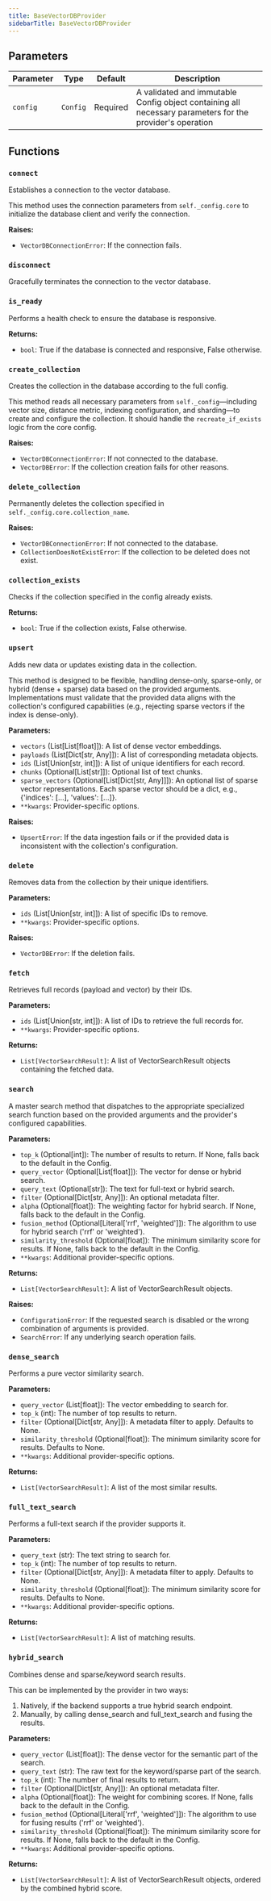 ```yaml
---
title: BaseVectorDBProvider
sidebarTitle: BaseVectorDBProvider
---
```


## Parameters

| Parameter                          | Type                                                  | Default    | Description                                                                                                                                                                                                                      |
| ---------------------------------- | ----------------------------------------------------- | ---------- | -------------------------------------------------------------------------------------------------------------------------------------------------------------------------------------------------------------------------------- |
| `config`                            | `Config`                                             | Required   | A validated and immutable Config object containing all necessary parameters for the provider's operation                                                                                                                       |

## Functions

### `connect`

Establishes a connection to the vector database.

This method uses the connection parameters from `self._config.core` to initialize the database client and verify the connection.

**Raises:**
- `VectorDBConnectionError`: If the connection fails.

### `disconnect`

Gracefully terminates the connection to the vector database.

### `is_ready`

Performs a health check to ensure the database is responsive.

**Returns:**
- `bool`: True if the database is connected and responsive, False otherwise.

### `create_collection`

Creates the collection in the database according to the full config.

This method reads all necessary parameters from `self._config`—including vector size, distance metric, indexing configuration, and sharding—to create and configure the collection. It should handle the `recreate_if_exists` logic from the core config.

**Raises:**
- `VectorDBConnectionError`: If not connected to the database.
- `VectorDBError`: If the collection creation fails for other reasons.

### `delete_collection`

Permanently deletes the collection specified in `self._config.core.collection_name`.

**Raises:**
- `VectorDBConnectionError`: If not connected to the database.
- `CollectionDoesNotExistError`: If the collection to be deleted does not exist.

### `collection_exists`

Checks if the collection specified in the config already exists.

**Returns:**
- `bool`: True if the collection exists, False otherwise.

### `upsert`

Adds new data or updates existing data in the collection.

This method is designed to be flexible, handling dense-only, sparse-only, or hybrid (dense + sparse) data based on the provided arguments. Implementations must validate that the provided data aligns with the collection's configured capabilities (e.g., rejecting sparse vectors if the index is dense-only).

**Parameters:**
- `vectors` (List[List[float]]): A list of dense vector embeddings.
- `payloads` (List[Dict[str, Any]]): A list of corresponding metadata objects.
- `ids` (List[Union[str, int]]): A list of unique identifiers for each record.
- `chunks` (Optional[List[str]]): Optional list of text chunks.
- `sparse_vectors` (Optional[List[Dict[str, Any]]]): An optional list of sparse vector representations. Each sparse vector should be a dict, e.g., {'indices': [...], 'values': [...]}.
- `**kwargs`: Provider-specific options.

**Raises:**
- `UpsertError`: If the data ingestion fails or if the provided data is inconsistent with the collection's configuration.

### `delete`

Removes data from the collection by their unique identifiers.

**Parameters:**
- `ids` (List[Union[str, int]]): A list of specific IDs to remove.
- `**kwargs`: Provider-specific options.

**Raises:**
- `VectorDBError`: If the deletion fails.

### `fetch`

Retrieves full records (payload and vector) by their IDs.

**Parameters:**
- `ids` (List[Union[str, int]]): A list of IDs to retrieve the full records for.
- `**kwargs`: Provider-specific options.

**Returns:**
- `List[VectorSearchResult]`: A list of VectorSearchResult objects containing the fetched data.

### `search`

A master search method that dispatches to the appropriate specialized search function based on the provided arguments and the provider's configured capabilities.

**Parameters:**
- `top_k` (Optional[int]): The number of results to return. If None, falls back to the default in the Config.
- `query_vector` (Optional[List[float]]): The vector for dense or hybrid search.
- `query_text` (Optional[str]): The text for full-text or hybrid search.
- `filter` (Optional[Dict[str, Any]]): An optional metadata filter.
- `alpha` (Optional[float]): The weighting factor for hybrid search. If None, falls back to the default in the Config.
- `fusion_method` (Optional[Literal['rrf', 'weighted']]): The algorithm to use for hybrid search ('rrf' or 'weighted').
- `similarity_threshold` (Optional[float]): The minimum similarity score for results. If None, falls back to the default in the Config.
- `**kwargs`: Additional provider-specific options.

**Returns:**
- `List[VectorSearchResult]`: A list of VectorSearchResult objects.

**Raises:**
- `ConfigurationError`: If the requested search is disabled or the wrong combination of arguments is provided.
- `SearchError`: If any underlying search operation fails.

### `dense_search`

Performs a pure vector similarity search.

**Parameters:**
- `query_vector` (List[float]): The vector embedding to search for.
- `top_k` (int): The number of top results to return.
- `filter` (Optional[Dict[str, Any]]): A metadata filter to apply. Defaults to None.
- `similarity_threshold` (Optional[float]): The minimum similarity score for results. Defaults to None.
- `**kwargs`: Additional provider-specific options.

**Returns:**
- `List[VectorSearchResult]`: A list of the most similar results.

### `full_text_search`

Performs a full-text search if the provider supports it.

**Parameters:**
- `query_text` (str): The text string to search for.
- `top_k` (int): The number of top results to return.
- `filter` (Optional[Dict[str, Any]]): A metadata filter to apply. Defaults to None.
- `similarity_threshold` (Optional[float]): The minimum similarity score for results. Defaults to None.
- `**kwargs`: Additional provider-specific options.

**Returns:**
- `List[VectorSearchResult]`: A list of matching results.

### `hybrid_search`

Combines dense and sparse/keyword search results.

This can be implemented by the provider in two ways:
1. Natively, if the backend supports a true hybrid search endpoint.
2. Manually, by calling dense_search and full_text_search and fusing the results.

**Parameters:**
- `query_vector` (List[float]): The dense vector for the semantic part of the search.
- `query_text` (str): The raw text for the keyword/sparse part of the search.
- `top_k` (int): The number of final results to return.
- `filter` (Optional[Dict[str, Any]]): An optional metadata filter.
- `alpha` (Optional[float]): The weight for combining scores. If None, falls back to the default in the Config.
- `fusion_method` (Optional[Literal['rrf', 'weighted']]): The algorithm to use for fusing results ('rrf' or 'weighted').
- `similarity_threshold` (Optional[float]): The minimum similarity score for results. If None, falls back to the default in the Config.
- `**kwargs`: Additional provider-specific options.

**Returns:**
- `List[VectorSearchResult]`: A list of VectorSearchResult objects, ordered by the combined hybrid score.
